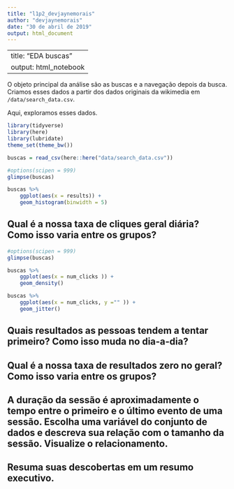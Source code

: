 ```yaml
---
title: "l1p2_devjaynemorais"
author: "devjaynemorais"
date: "30 de abril de 2019"
output: html_document
---
```


---
title: "EDA buscas"
output: html_notebook
---

O objeto principal da análise são as buscas e a navegação depois da busca. Criamos esses dados a partir dos dados originais da wikimedia em `/data/search_data.csv`. 

Aqui, exploramos esses dados. 

```r
library(tidyverse)
library(here)
library(lubridate)
theme_set(theme_bw())
```

```r
buscas = read_csv(here::here("data/search_data.csv"))
```

```r
#options(scipen = 999)
glimpse(buscas)

buscas %>% 
    ggplot(aes(x = results)) + 
    geom_histogram(binwidth = 5) 
```



## Qual é a nossa taxa de cliques geral diária? Como isso varia entre os grupos?

```r
#options(scipen = 999)
glimpse(buscas)

buscas %>% 
    ggplot(aes(x = num_clicks )) + 
    geom_density() 

buscas %>% 
    ggplot(aes(x = num_clicks, y ="" )) + 
    geom_jitter() 
```

## Quais resultados as pessoas tendem a tentar primeiro? Como isso muda no dia-a-dia?

## Qual é a nossa taxa de resultados zero no geral? Como isso varia entre os grupos?

## A duração da sessão é aproximadamente o tempo entre o primeiro e o último evento de uma sessão. Escolha uma variável do conjunto de dados e descreva sua relação com o tamanho da sessão. Visualize o relacionamento.

## Resuma suas descobertas em um resumo executivo.